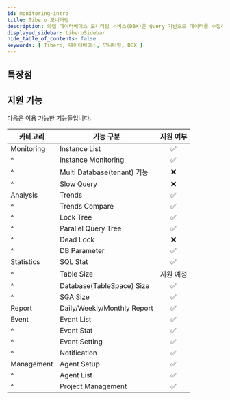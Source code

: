 ```yaml
---
id: monitoring-intro
title: Tibero 모니터링
description: 와탭 데이터베이스 모니터링 서비스(DBX)은 Query 기반으로 데이터를 수집하여 성능 모니터링 서비스를 제공합니다.
displayed_sidebar: tiberoSidebar
hide_table_of_contents: false
keywords: [ Tibero, 데이터베이스, 모니터링, DBX ]
---
```



<Dbintroductiondesc />

<DBsupportNote />

## 특장점

<CommonCont />

<Dbspecification />

## 지원 기능

다음은 이용 가능한 기능들입니다.

| 카테고리| 기능 구분 | 지원 여부 |
| -- | -- | :--: |
| Monitoring | Instance List| <span class='emoji-ok'>✅</span> |
| ^ | Instance Monitoring | <span class='emoji-ok'>✅</span> |
| ^ | Multi Database(tenant) 기능 | <span class='emoji-no'>❌</span> |
| ^ | Slow Query | <span class='emoji-no'>❌</span> |
| Analysis | Trends | <span class='emoji-ok'>✅</span> |
| ^ | Trends Compare | <span class='emoji-ok'>✅</span> |
| ^ | Lock Tree | <span class='emoji-ok'>✅</span> |
| ^ | Parallel Query Tree | <span class='emoji-ok'>✅</span> |
| ^ | Dead Lock | <span class='emoji-no'>❌</span> |
| ^ | DB Parameter | <span class='emoji-ok'>✅</span> |
| Statistics | SQL Stat | <span class='emoji-ok'>✅</span> |
| ^ | Table Size | 지원 예정 | <span class='emoji-ok'>✅</span> |
| ^ | Database(TableSpace) Size | <span class='emoji-ok'>✅</span> |
| ^ | SGA Size | <span class='emoji-ok'>✅</span> |
| Report | Daily/Weekly/Monthly Report | <span class='emoji-ok'>✅</span> |
| Event | Event List | <span class='emoji-ok'>✅</span> |
| ^ | Event Stat | <span class='emoji-ok'>✅</span> |
| ^ | Event Setting | <span class='emoji-ok'>✅</span> |
| ^ | Notification | <span class='emoji-ok'>✅</span> |
| Management | Agent Setup | <span class='emoji-ok'>✅</span> |
| ^ | Agent List | <span class='emoji-ok'>✅</span> |
| ^ | Project Management | <span class='emoji-ok'>✅</span> |